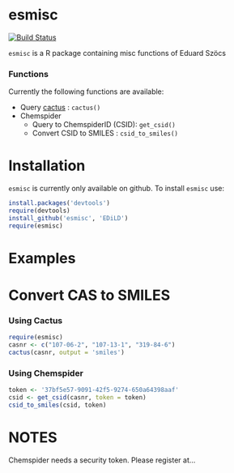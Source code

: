 esmisc
=============


[![Build Status](https://travis-ci.org/EDiLD/esmisc.png)](https://travis-ci.org/EDiLD/esmisc)

`esmisc` is a R package containing misc functions of Eduard Szöcs

### Functions
Currently the following functions are available:

+ Query [cactus](http://cactus.nci.nih.gov/chemical/structure_documentation) : `cactus()`
+ Chemspider
  + Query to ChemspiderID (CSID): `get_csid()`
  + Convert CSID to SMILES : `csid_to_smiles()`



Installation
==============
`esmisc` is currently only available on github. To install `esmisc` use:
```r
install.packages('devtools')
require(devtools)
install_github('esmisc', 'EDiLD')
require(esmisc)
```


Examples
=================

# Convert CAS to SMILES

### Using Cactus
```r
require(esmisc)
casnr <- c("107-06-2", "107-13-1", "319-84-6")
cactus(casnr, output = 'smiles')
```

### Using Chemspider
```r
token <- '37bf5e57-9091-42f5-9274-650a64398aaf'
csid <- get_csid(casnr, token = token)
csid_to_smiles(csid, token)
```





NOTES
=============
Chemspider needs a security token. Please register at...
